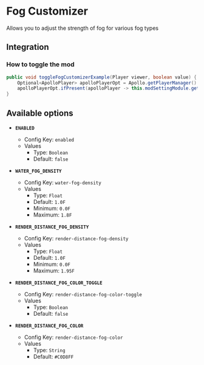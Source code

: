 # Fog Customizer

Allows you to adjust the strength of fog for various fog types

## Integration

### How to toggle the mod

```java
public void toggleFogCustomizerExample(Player viewer, boolean value) {
    Optional<ApolloPlayer> apolloPlayerOpt = Apollo.getPlayerManager().getPlayer(viewer.getUniqueId());
    apolloPlayerOpt.ifPresent(apolloPlayer -> this.modSettingModule.getOptions().set(apolloPlayer, ModFog.ENABLED, value));
}
```

## Available options

- __`ENABLED`__
    - Config Key: `enabled`
    - Values
        - Type: `Boolean`
        - Default: `false`

- __`WATER_FOG_DENSITY`__
    - Config Key: `water-fog-density`
    - Values
        - Type: `Float`
        - Default: `1.0F`
        - Minimum: `0.0F`
        - Maximum: `1.8F`

- __`RENDER_DISTANCE_FOG_DENSITY`__
    - Config Key: `render-distance-fog-density`
    - Values
        - Type: `Float`
        - Default: `1.0F`
        - Minimum: `0.0F`
        - Maximum: `1.95F`

- __`RENDER_DISTANCE_FOG_COLOR_TOGGLE`__
    - Config Key: `render-distance-fog-color-toggle`
    - Values
        - Type: `Boolean`
        - Default: `false`

- __`RENDER_DISTANCE_FOG_COLOR`__
    - Config Key: `render-distance-fog-color`
    - Values
        - Type: `String`
        - Default: `#C0D8FF`

